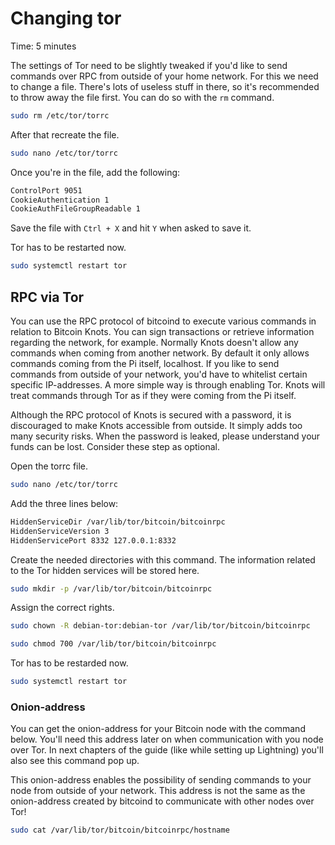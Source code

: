 
# Changing tor

<Callout emoji="&#x2139;">
	Time: 5 minutes
</Callout>

The settings of Tor need to be slightly tweaked if you'd like to send commands over RPC from outside of your home network. For this we need to change a file. There's lots of useless stuff in there, so it's recommended to throw away the file first. You can do so with the `rm` command.

```bash
sudo rm /etc/tor/torrc
```

After that recreate the file.

```bash
sudo nano /etc/tor/torrc
```

Once you're in the file, add the following:

```bash
ControlPort 9051
CookieAuthentication 1
CookieAuthFileGroupReadable 1
```

Save the file with `Ctrl + X` and hit `Y` when asked to save it.

Tor has to be restarted now.

```bash
sudo systemctl restart tor
```

## RPC via Tor

You can use the RPC protocol of bitcoind to execute various commands in relation to Bitcoin Knots. You can sign transactions or retrieve information regarding the network, for example. Normally Knots doesn't allow any commands when coming from another network. By default it only allows commands coming from the Pi itself, localhost. If you like to send commands from outside of your network, you'd have to whitelist certain specific IP-addresses. A more simple way is through enabling Tor. Knots will treat commands through Tor as if they were coming from the Pi itself.

<Callout type="warning" emoji="&#x26A0;">
	Although the RPC protocol of Knots is secured with a password, it is discouraged to make Knots accessible from outside. It simply adds too many security risks. When the password is leaked, please understand your funds can be lost. Consider these step as optional.
</Callout>

Open the torrc file.

```bash
sudo nano /etc/tor/torrc
```

Add the three lines below:

```bash
HiddenServiceDir /var/lib/tor/bitcoin/bitcoinrpc
HiddenServiceVersion 3
HiddenServicePort 8332 127.0.0.1:8332
```

Create the needed directories with this command. The information related to the Tor hidden services will be stored here.

```bash
sudo mkdir -p /var/lib/tor/bitcoin/bitcoinrpc
```

Assign the correct rights.

```bash
sudo chown -R debian-tor:debian-tor /var/lib/tor/bitcoin/bitcoinrpc
```

```bash
sudo chmod 700 /var/lib/tor/bitcoin/bitcoinrpc
```

Tor has to be restarded now.

```bash
sudo systemctl restart tor
```

### Onion-address

You can get the onion-address for your Bitcoin node with the command below. You'll need this address later on when communication with you node over Tor. In next chapters of the guide \(like while setting up Lightning\) you'll also see this command pop up.

<Callout emoji="&#x2139;">
	This onion-address enables the possibility of sending commands to your node from outside of your network. This address is not the same as the onion-address created by bitcoind to communicate with other nodes over Tor!
</Callout>

```bash
sudo cat /var/lib/tor/bitcoin/bitcoinrpc/hostname
```
